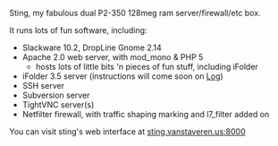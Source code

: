 Sting, my fabulous dual P2-350 128meg ram server/firewall/etc box.

It runs lots of fun software, including:
* Slackware 10.2, DropLine Gnome 2.14
* Apache 2.0 web server, with mod_mono & PHP 5
** hosts lots of little bits 'n pieces of fun stuff, including iFolder
* iFolder 3.5 server (instructions will come soon on [[Log]])
* SSH server
* Subversion server
* TightVNC server(s)
* Netfilter firewall, with traffic shaping marking and l7_filter added on

You can visit sting's web interface at [http://sting.vanstaveren.us:8000/ sting.vanstaveren.us:8000]